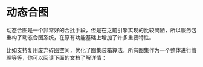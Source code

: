 
# 动态合图

动态合图是一个非常好的合批手段，但是在之前引擎实现的比较简陋，所以服务包重构了动态合图系统，在原有功能基础上增加了许多重要特性。

比如支持复用废弃碎图空间，优化了图集装箱算法，所有图集作为一个整体进行管理等等，你可以阅读下面的文档了解详情：

<DocCardList items={useCurrentSidebarCategory().items}/>

